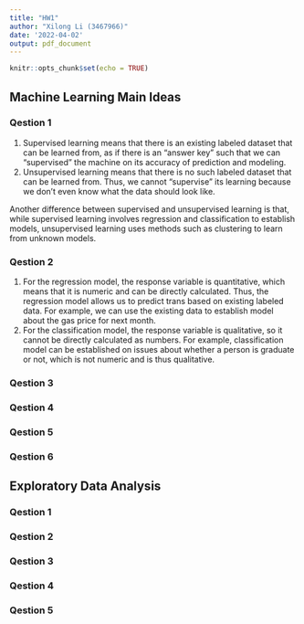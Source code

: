 ```yaml
---
title: "HW1"
author: "Xilong Li (3467966)"
date: '2022-04-02'
output: pdf_document
---
```


```r
knitr::opts_chunk$set(echo = TRUE)
```

## Machine Learning Main Ideas

### Qestion 1
1) Supervised learning means that there is an existing labeled dataset that can be learned from, as if there is an "answer key" such that we can "supervised" the machine on its accuracy of prediction and modeling.    
2) Unsupervised learning means that there is no such labeled dataset that can be learned from. Thus, we cannot "supervise" its learning because we don't even know what the data should look like.

Another difference between supervised and unsupervised learning is that, while supervised learning involves regression and classification to establish models, unsupervised learning uses methods such as clustering to learn from unknown models. 

### Qestion 2
1) For the regression model, the response variable is quantitative, which means that it is numeric and can be directly calculated. Thus, the regression model allows us to predict trans based on existing labeled data. For example, we can use the existing data to establish model about the gas price for next month.
2) For the classification model, the response variable is qualitative, so it cannot be directly calculated as numbers. For example, classification model can be established on issues about whether a person is graduate or not, which is not numeric and is thus qualitative.

### Qestion 3

### Qestion 4

### Qestion 5

### Qestion 6

## Exploratory Data Analysis

### Qestion 1

### Qestion 2

### Qestion 3

### Qestion 4

### Qestion 5
